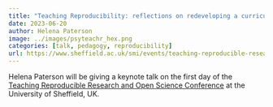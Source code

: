 ```yaml
---
title: "Teaching Reproducibility: reflections on redeveloping a curriculum for teaching reproducible methods"
date: 2023-06-20
author: Helena Paterson
image: ../images/psyteachr_hex.png
categories: [talk, pedagogy, reproducibility]
url: https://www.sheffield.ac.uk/smi/events/teaching-reproducible-research-and-open-science-conference
---
```


Helena Paterson will be giving a keynote talk on the first day of the [Teaching Reproducible Research and Open Science Conference](https://www.sheffield.ac.uk/smi/events/teaching-reproducible-research-and-open-science-conference) at the University of Sheffield, UK. 

